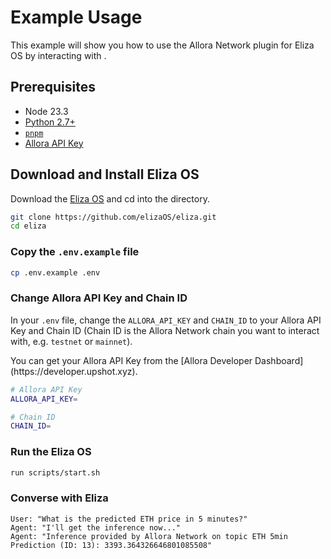 # Example Usage

This example will show you how to use the Allora Network plugin for Eliza OS by interacting with .

## Prerequisites

- Node 23.3
- [Python 2.7+](https://www.python.org/downloads/)
- [`pnpm`](https://pnpm.io/installation)
- [Allora API Key](https://developer.upshot.xyz)

## Download and Install Eliza OS

Download the [Eliza OS](https://github.com/elizaOS) and cd into the directory.

```bash
git clone https://github.com/elizaOS/eliza.git
cd eliza
```

### Copy the `.env.example` file

```bash
cp .env.example .env
```

### Change Allora API Key and Chain ID

In your `.env` file, change the `ALLORA_API_KEY` and `CHAIN_ID` to your Allora API Key and Chain ID (Chain ID is the Allora Network chain you want to interact with, e.g. `testnet` or `mainnet`).

<Callout type="info">
You can get your Allora API Key from the [Allora Developer Dashboard](https://developer.upshot.xyz).
</Callout>

```bash
# Allora API Key
ALLORA_API_KEY=

# Chain ID
CHAIN_ID=
```

### Run the Eliza OS

```bash
run scripts/start.sh
```

### Converse with Eliza

```plaintext
User: "What is the predicted ETH price in 5 minutes?"
Agent: "I'll get the inference now..."
Agent: "Inference provided by Allora Network on topic ETH 5min Prediction (ID: 13): 3393.364326646801085508"
```
